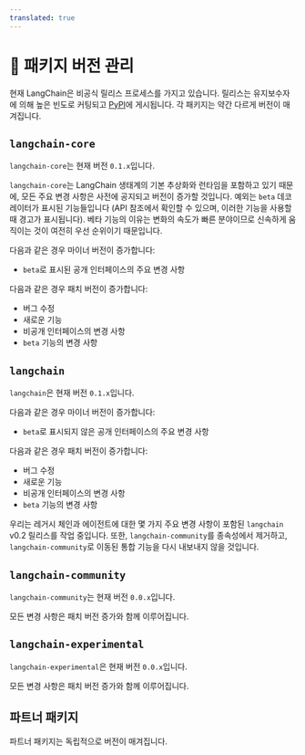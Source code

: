 ```yaml
---
translated: true
---
```


# 📕 패키지 버전 관리

현재 LangChain은 비공식 릴리스 프로세스를 가지고 있습니다. 릴리스는 유지보수자에 의해 높은 빈도로 커팅되고 [PyPI](https://pypi.org/)에 게시됩니다.
각 패키지는 약간 다르게 버전이 매겨집니다.

## `langchain-core`

`langchain-core`는 현재 버전 `0.1.x`입니다.

`langchain-core`는 LangChain 생태계의 기본 추상화와 런타임을 포함하고 있기 때문에, 모든 주요 변경 사항은 사전에 공지되고 버전이 증가할 것입니다. 예외는 `beta` 데코레이터가 표시된 기능들입니다 (API 참조에서 확인할 수 있으며, 이러한 기능을 사용할 때 경고가 표시됩니다). 베타 기능의 이유는 변화의 속도가 빠른 분야이므로 신속하게 움직이는 것이 여전히 우선 순위이기 때문입니다.

다음과 같은 경우 마이너 버전이 증가합니다:

- `beta`로 표시된 공개 인터페이스의 주요 변경 사항

다음과 같은 경우 패치 버전이 증가합니다:

- 버그 수정
- 새로운 기능
- 비공개 인터페이스의 변경 사항
- `beta` 기능의 변경 사항

## `langchain`

`langchain`은 현재 버전 `0.1.x`입니다.

다음과 같은 경우 마이너 버전이 증가합니다:

- `beta`로 표시되지 않은 공개 인터페이스의 주요 변경 사항

다음과 같은 경우 패치 버전이 증가합니다:

- 버그 수정
- 새로운 기능
- 비공개 인터페이스의 변경 사항
- `beta` 기능의 변경 사항

우리는 레거시 체인과 에이전트에 대한 몇 가지 주요 변경 사항이 포함된 `langchain` v0.2 릴리스를 작업 중입니다.
또한, `langchain-community`를 종속성에서 제거하고, `langchain-community`로 이동된 통합 기능을 다시 내보내지 않을 것입니다.

## `langchain-community`

`langchain-community`는 현재 버전 `0.0.x`입니다.

모든 변경 사항은 패치 버전 증가와 함께 이루어집니다.

## `langchain-experimental`

`langchain-experimental`은 현재 버전 `0.0.x`입니다.

모든 변경 사항은 패치 버전 증가와 함께 이루어집니다.

## 파트너 패키지

파트너 패키지는 독립적으로 버전이 매겨집니다.

